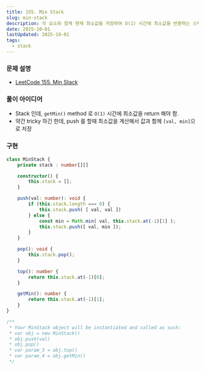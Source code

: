 ```yaml
---
title: 155. Min Stack
slug: min-stack
description: 각 요소와 함께 현재 최소값을 저장하여 O(1) 시간에 최소값을 반환하는 스택 구현하기
date: 2025-10-01
lastUpdated: 2025-10-01
tags:
  - stack
---
```


### 문제 설명
* [LeetCode 155. Min Stack](https://leetcode.com/problems/min-stack/)

### 풀이 아이디어
- Stack 인데, `getMin()` method 로 `O(1)` 시간에 최소값을 return 해야 함.
- 약간 tricky 하긴 한데, push 를 할때 최소값을 계산해서 값과 함께 `[val, min]`으로 저장

### 구현
```typescript
class MinStack {
    private stack : number[][]

    constructor() {
        this.stack = [];
    }

    push(val: number): void {
        if (this.stack.length === 0) {
            this.stack.push( [ val, val ])
        } else {
            const min = Math.min( val, this.stack.at(-1)[1] );
            this.stack.push([ val, min ]);
        }
    }

    pop(): void {
        this.stack.pop();
    }

    top(): number {
        return this.stack.at(-1)[0];
    }

    getMin(): number {
        return this.stack.at(-1)[1];
    }
}

/**
 * Your MinStack object will be instantiated and called as such:
 * var obj = new MinStack()
 * obj.push(val)
 * obj.pop()
 * var param_3 = obj.top()
 * var param_4 = obj.getMin()
 */
```

